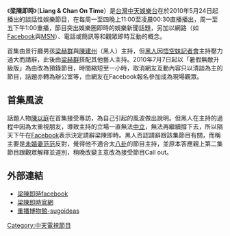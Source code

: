 {{Infobox television
| 名稱 = 梁陳即時
| 原名 = Liang & Chan On Time
| 圖片 = [[File:梁陳即時.jpg|300px]]
| 圖說 = 
| 分類 = 談話性節目
| 語言 = 
| 主持 = [[梁赫群|梁赫群]]、[[陳建州|陳建州]]、[[陳曼青|陳曼青]]
| 演出 = 
| 標語 = 
| 國家 = {{TWN|ROC}}
| 每集長 = 90分鐘（含廣告）
| 頻道 = [[中天娛樂台|中天娛樂台]]
| 開始 = 2010年5月24日
| 結束 = 2010年7月30日
| 相關節目 = 
| 官方網站 = http://blog.ctitv.com.tw/23live/
}}
《'''梁陳即時'''》（'''Liang & Chan On Time'''）是[[台灣|台灣]][[中天娛樂台|中天娛樂台]]在於2010年5月24日起播出的談話性娛樂節目，在每周一至四晚上11:00至凌晨00:30直播播出，周一至五下午1:00重播，節目突出娛樂圈即時的娛樂新聞話題，另加以網路（如[[Facebook|Facebook]]與[[MSN|MSN]]）、電話或簡訊等和觀眾即時互動的概念。

首集由景行廳男孩[[梁赫群|梁赫群]]與[[陳建州|陳建州]]（黑人）主持，但[[陳建州|黑人]]因[[陳以庭|悟空妹]][[記者會|記者會]]主持壓力過大而請辭，此後由[[梁赫群|梁赫群]]搭配其他藝人主持。2010年7月7日起以「暑假無敵升級版」為由改為預錄節目，時間縮短至一小時，取消網友互動內容只以清談為主的節目，話題亦轉為辦公室等，由網友在Facebook報名參加成為現場觀眾。

==首集風波==
話題人物[[陳以庭|陳以庭]]在首集接受專訪，為自己引起的風波做出說明。但黑人在主持的過程中因為太重視朋友，導致主持的立場一直無法[[中立|中立]]，無法再繼續撐下去，所以隔天下午在[[Facebook|Facebook]]表示決定請辭梁陳即時。黑人否認請辭跟該集節目有關，而稱主要是[[未婚妻|未婚妻]][[范瑋琪|范范]]反對，覺得他不適合太[[八卦|八卦]]的節目主持，並原本答應親上第二集節目跟觀眾解釋並道別，稍晚改變主意改為接受節目Call out。

== 外部連結 ==
*[http://www.facebook.com/pages/liang-chen-ji-shi/123574480988336 梁陳即時facebook]
*[http://blog.ctitv.com.tw/23live/ 梁陳即時官網]{{dead link|date=2018年3月 |bot=InternetArchiveBot |fix-attempted=yes }}
*[http://sugoideas.com/variety-shows/23live 重播博物館-sugoideas] {{Wayback|url=http://sugoideas.com/variety-shows/23live |date=20100527054030 }}

[[Category:中天電視節目|Category:中天電視節目]]